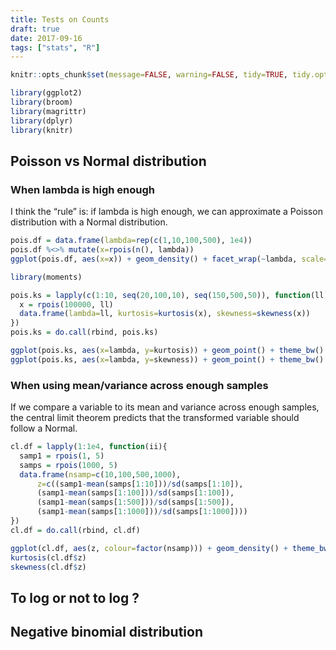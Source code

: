 ```yaml
---
title: Tests on Counts
draft: true
date: 2017-09-16
tags: ["stats", "R"]
---
```


```r
knitr::opts_chunk$set(message=FALSE, warning=FALSE, tidy=TRUE, tidy.opts=list(width.cutoff=50))
```

```r
library(ggplot2)
library(broom)
library(magrittr)
library(dplyr)
library(knitr)
```

## Poisson vs Normal distribution

### When lambda is high enough

I think the "rule" is: if lambda is high enough, we can approximate a Poisson distribution with a Normal distribution.

```r
pois.df = data.frame(lambda=rep(c(1,10,100,500), 1e4))
pois.df %<>% mutate(x=rpois(n(), lambda))
ggplot(pois.df, aes(x=x)) + geom_density() + facet_wrap(~lambda, scale='free')

library(moments)

pois.ks = lapply(c(1:10, seq(20,100,10), seq(150,500,50)), function(ll){
  x = rpois(100000, ll)
  data.frame(lambda=ll, kurtosis=kurtosis(x), skewness=skewness(x))
})
pois.ks = do.call(rbind, pois.ks)

ggplot(pois.ks, aes(x=lambda, y=kurtosis)) + geom_point() + theme_bw() + geom_hline(yintercept=3, linetype=2)
ggplot(pois.ks, aes(x=lambda, y=skewness)) + geom_point() + theme_bw()  + geom_hline(yintercept=0, linetype=2)
```

### When using mean/variance across enough samples

If we compare a variable to its mean and variance across enough samples, the central limit theorem predicts that the transformed variable should follow a Normal.

```r

cl.df = lapply(1:1e4, function(ii){
  samp1 = rpois(1, 5)
  samps = rpois(1000, 5)
  data.frame(nsamp=c(10,100,500,1000),
      z=c((samp1-mean(samps[1:10]))/sd(samps[1:10]),
      (samp1-mean(samps[1:100]))/sd(samps[1:100]),
      (samp1-mean(samps[1:500]))/sd(samps[1:500]),
      (samp1-mean(samps[1:1000]))/sd(samps[1:1000])))
})
cl.df = do.call(rbind, cl.df)

ggplot(cl.df, aes(z, colour=factor(nsamp))) + geom_density() + theme_bw()
kurtosis(cl.df$z)
skewness(cl.df$z)
```

## To log or not to log ?

## Negative binomial distribution

